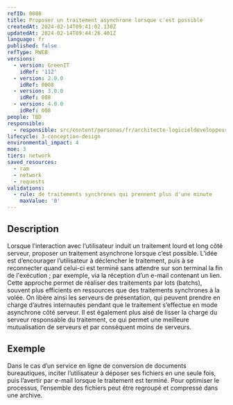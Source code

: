 ```yaml
---
refID: 0008
title: Proposer un traitement asynchrone lorsque c'est possible
createdAt: 2024-02-14T09:41:02.130Z
updatedAt: 2024-02-14T09:44:26.401Z
language: fr
published: false
refType: RWEB
versions:
  - version: GreenIT
    idRef: '112'
  - version: 2.0.0
    idRef: 0008
  - version: 3.0.0
    idRef: 008
  - version: 4.0.0
    idRef: 008
people: TBD
responsible:
  - responsible: src/content/personas/fr/architecte-logicieldeveloppeur.mdx
lifecycle: 3-conception-design
environmental_impact: 4
moe: 3
tiers: network
saved_resources:
  - ram
  - network
  - requests
validations:
  - rule: de traitements synchrones qui prennent plus d'une minute
    maxValue: '0'
---
```


## Description

Lorsque l’interaction avec l’utilisateur induit un traitement lourd et long côté serveur, proposer un traitement asynchrone lorsque c’est possible.
L’idée est d’encourager l’utilisateur à déclencher le traitement, puis à se reconnecter quand celui-ci est terminé sans attendre sur son terminal la fin de l'exécution ;
par exemple, via la réception d’un e-mail contenant un lien.
Cette approche permet de réaliser des traitements par lots (batchs), souvent plus efficients en ressources que des traitements synchrones à la volée.
On libère ainsi les serveurs de présentation, qui peuvent prendre en charge d’autres internautes pendant que le traitement s’effectue en mode asynchrone côté serveur.
Il est également plus aisé de lisser la charge du serveur responsable du traitement, ce qui permet une meilleure mutualisation de serveurs et par conséquent moins de serveurs.

## Exemple

Dans le cas d’un service en ligne de conversion de documents bureautiques, inciter l’utilisateur à déposer ses fichiers en une seule fois, puis l’avertir par e-mail lorsque le traitement est terminé. Pour optimiser le processus, l’ensemble des fichiers peut être regroupé et compressé dans une archive.
